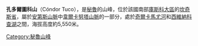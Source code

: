 {{Coord|13|50|57|S|71|8|7|W|display=title}}

'''孔多爾圖科山'''（Cóndor Tuco），是[[秘魯|秘魯]]的山峰，位於該國南部[[庫斯科大區|庫斯科大區]]的[[坎奇斯省|坎奇斯省]]，屬於[[安第斯山脈|安第斯山脈]]中[[韋爾卡努塔山脈|韋爾卡努塔山脈]]的一部分，處於[[奇爾卡馬尤河|奇爾卡馬尤河]]和[[西維納科查湖|西維納科查湖]]之間，海拔高度約5,550米。

{{Peru-geo-stub}}
[[Category:秘魯山峰|Category:秘魯山峰]]